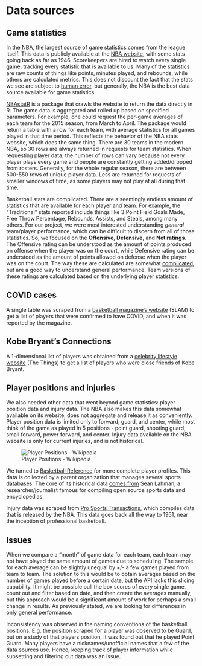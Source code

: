 # Data sources

## Game statistics
In the NBA, the largest source of game statistics comes from the league itself. This data is 
publicly available at the [NBA website](https://www.nba.com/stats/), with some stats going back as far as 1946.
Scorekeepers are hired to watch every single game, tracking every statistic that is available to us. Many of the 
statistics are raw counts of things like points, minutes played, and rebounds, while others are 
calculated metrics. This does not discount the fact that the stats we see are 
subject to [human error](https://deadspin.com/the-confessions-of-an-nba-scorekeeper-5345287),
but generally, the NBA is the best data source available for game statistics. 

[NBAstatR](https://github.com/abresler/nbastatR) is a package that crawls the website to return the data directly in R. The game data is aggregated 
and rolled up based on specified parameters. For example, one could request the per-game averages 
of each team for the 2015 season, from March to April. The package would return a table 
with a row for each team, with average statistics for all games played in that time period. This reflects the behavior of the NBA stats 
website, which does the same thing. There are 30 teams in the modern NBA, so 30 rows are always returned in requests for team statistics. 
When requesting player data, the number of rows can vary because not every player plays every game and people are constantly getting added/dropped from rosters. 
Generally, for the whole regular season, there are between 500-550 rows of unique player data. Less are returned for 
requests of smaller windows of time, as some players may not play at all during that time. 

Basketball stats are complicated. There are a seemingly endless amount of statistics 
that are available for each player and team. For example, the "Traditional" stats reported include things 
like 3 Point Field Goals Made, Free Throw Percentage, Rebounds, Assists, and Steals, among many others. 
For our project, we were most interested understanding _general_ team/player performance, which can be 
difficult to discern from all of those statistics. So, we focused on the 
**Offensive**, **Defensive**, and **Net ratings**. The Offensive rating can be understood as 
the amount of points produced on offense when the player was on the court, while Defensive rating can be understood as 
the amount of points allowed on defense when the player was on the court. The way these are 
calculated are somewhat [complicated](https://www.basketball-reference.com/about/ratings.html), 
but are a good way to understand general performance. Team versions of these ratings are calculated 
based on the underlying player statistics.

## COVID cases

A single table was scraped from a [basketball magazine's website](https://www.slamonline.com/nba/nba-coronavirus-covid-list/) 
(SLAM) to get a list of players that were confirmed to have COVID, and when it was reported by the magazine.

## Kobe Bryant's Connections 

A 1-dimensional list of players was obtained from a [celebrity lifestyle website](https://www.thethings.com/15-nba-stars-kobe-bryant-was-close-to/) (The Things) to get a list of players who were close friends of Kobe Bryant.

## Player positions and injuries

We also needed other data that went beyond game statistics: player position data and injury data. 
The NBA also makes this data somewhat available on its website, does not aggregate and release it 
as conveniently. Player position data is limited only to forward, guard, and center, 
while most think of the game as played in 5 positions - point guard, shooting guard, small forward, power forward, and center. 
Injury data available on the NBA website is only for current injuries, and is not historical. 

![Player Positions - Wikipedia](data/Basketball_Positions.png)


We turned to [Basketball Reference](https://www.basketball-reference.com/players) for more complete player profiles. This data is collected by a parent organization that manages 
several sports databases. The core of its historical data [comes from](https://www.basketball-reference.com/about/sources.html) 
Sean Lahman, a researcher/journalist famous for compiling open source sports data and encyclopedias.

Injury data was scraped from [Pro Sports Transactions](http://www.prosportstransactions.com/), which compiles data that is released by the NBA. 
This data goes back all the way to 1951, near the inception of professional basketball.

## Issues

When we compare a "month" of game data for each team, each team may not have played 
the same amount of games due to scheduling. The sample for each average can be 
slightly unequal by +/- a few games played from team to team. The solution to this would be to obtain averages based 
on the number of games played before a certain date, but the API lacks this slicing capability. 
It might be possible pull the box scores of every single game, count out and filter based on date, and then create the averages manually, 
but this approach would be a significant amount of work for perhaps a small change in results. As previously stated, 
we are looking for differences in only general performance.

Inconsistency was observed in the naming conventions of the basketball positions. E.g. the position 
scraped for a player was observed to be Guard, but on a study of that players position, it was found out that he played Point Guard. Many players have a nicknames/unofficial names that a few of the data 
sources use. Hence, keeping track of player information while subsetting and filtering out data was an issue.

